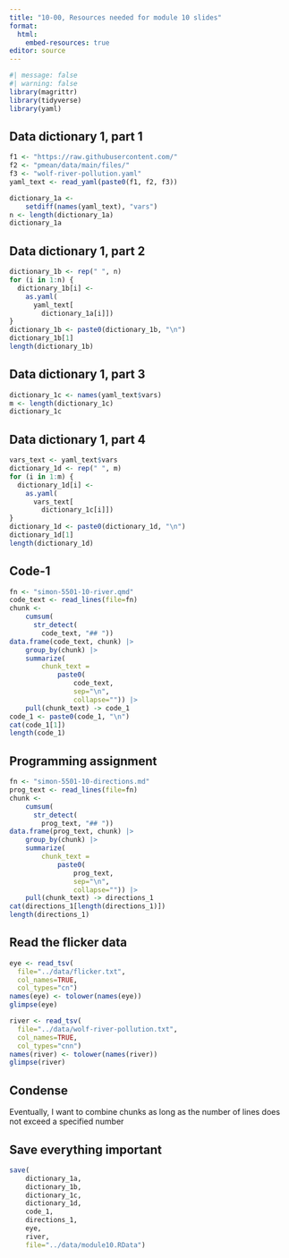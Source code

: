 ```yaml
---
title: "10-00, Resources needed for module 10 slides"
format: 
  html:
    embed-resources: true
editor: source
---
```


```r
#| message: false
#| warning: false
library(magrittr)
library(tidyverse)
library(yaml)
```

## Data dictionary 1, part 1

```r
f1 <- "https://raw.githubusercontent.com/"
f2 <- "pmean/data/main/files/"
f3 <- "wolf-river-pollution.yaml"
yaml_text <- read_yaml(paste0(f1, f2, f3))

dictionary_1a <- 
	setdiff(names(yaml_text), "vars")
n <- length(dictionary_1a)
dictionary_1a
```

## Data dictionary 1, part 2

```r
dictionary_1b <- rep(" ", n)
for (i in 1:n) {
  dictionary_1b[i] <- 
    as.yaml(
      yaml_text[
        dictionary_1a[i]])
}
dictionary_1b <- paste0(dictionary_1b, "\n")
dictionary_1b[1]
length(dictionary_1b)
```

## Data dictionary 1, part 3

```r
dictionary_1c <- names(yaml_text$vars)
m <- length(dictionary_1c)
dictionary_1c
```

## Data dictionary 1, part 4

```r
vars_text <- yaml_text$vars
dictionary_1d <- rep(" ", m)
for (i in 1:m) {
  dictionary_1d[i] <- 
    as.yaml(
      vars_text[
        dictionary_1c[i]])
}
dictionary_1d <- paste0(dictionary_1d, "\n")
dictionary_1d[1]
length(dictionary_1d)
```

## Code-1

```r
fn <- "simon-5501-10-river.qmd"
code_text <- read_lines(file=fn)
chunk <- 
	cumsum(
	  str_detect(
	  	code_text, "## "))
data.frame(code_text, chunk) |>
	group_by(chunk) |>
	summarize(
		chunk_text =
			paste0(
				code_text, 
				sep="\n", 
				collapse="")) |>
	pull(chunk_text) -> code_1
code_1 <- paste0(code_1, "\n")
cat(code_1[1])
length(code_1)
```

## Programming assignment

```r
fn <- "simon-5501-10-directions.md"
prog_text <- read_lines(file=fn)
chunk <- 
	cumsum(
	  str_detect(
	  	prog_text, "## "))
data.frame(prog_text, chunk) |>
	group_by(chunk) |>
	summarize(
		chunk_text =
			paste0(
				prog_text, 
				sep="\n", 
				collapse="")) |>
	pull(chunk_text) -> directions_1
cat(directions_1[length(directions_1)])
length(directions_1)
```

## Read the flicker data

```r
eye <- read_tsv(
  file="../data/flicker.txt",
  col_names=TRUE,
  col_types="cn")
names(eye) <- tolower(names(eye))
glimpse(eye)
```

```r
river <- read_tsv(
  file="../data/wolf-river-pollution.txt",
  col_names=TRUE,
  col_types="cnn")
names(river) <- tolower(names(river))
glimpse(river)
```

## Condense

Eventually, I want to combine chunks as long as the number of lines does not exceed a specified number 

## Save everything important

```r
save(
	dictionary_1a,
	dictionary_1b,
	dictionary_1c,
	dictionary_1d,
	code_1,
	directions_1,
	eye,
	river,
	file="../data/module10.RData")
```

